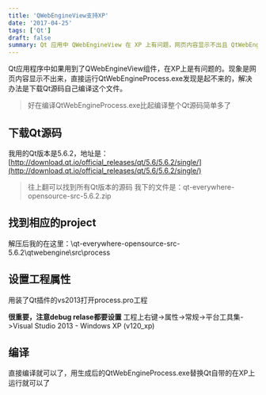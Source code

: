 ```yaml
---
title: 'QWebEngineView支持XP'
date: '2017-04-25'
tags: ['Qt']
draft: false
summary: Qt 应用中 QWebEngineView 在 XP 上有问题，网页内容显示不出且 QtWebEngineProcess.exe 起不来。需下载 5.6.2 版本 Qt 源码编译该文件，用 vs2013 打开相应 project 并设置属性，编译后替换 Qt 自带的可在 XP 上运行。 
---
```


Qt应用程序中如果用到了QWebEngineView组件，在XP上是有问题的。现象是网页内容显示不出来，直接运行QtWebEngineProcess.exe发现是起不来的，解决办法是下载Qt源码自己编译这个文件。
> 好在编译QtWebEngineProcess.exe比起编译整个Qt源码简单多了

## 下载Qt源码
我用的Qt版本是5.6.2，地址是：[http://download.qt.io/official_releases/qt/5.6/5.6.2/single/](http://download.qt.io/official_releases/qt/5.6/5.6.2/single/)
> 往上翻可以找到所有Qt版本的源码
我下的文件是：qt-everywhere-opensource-src-5.6.2.zip

## 找到相应的project
解压后我的在这里：\qt-everywhere-opensource-src-5.6.2\qtwebengine\src\process

## 设置工程属性
用装了Qt插件的vs2013打开process.pro工程

**很重要，注意debug relase都要设置**
工程上右键->属性->常规->平台工具集->Visual Studio 2013 - Windows XP (v120_xp)

## 编译
直接编译就可以了，用生成后的QtWebEngineProcess.exe替换Qt自带的在XP上运行就可以了